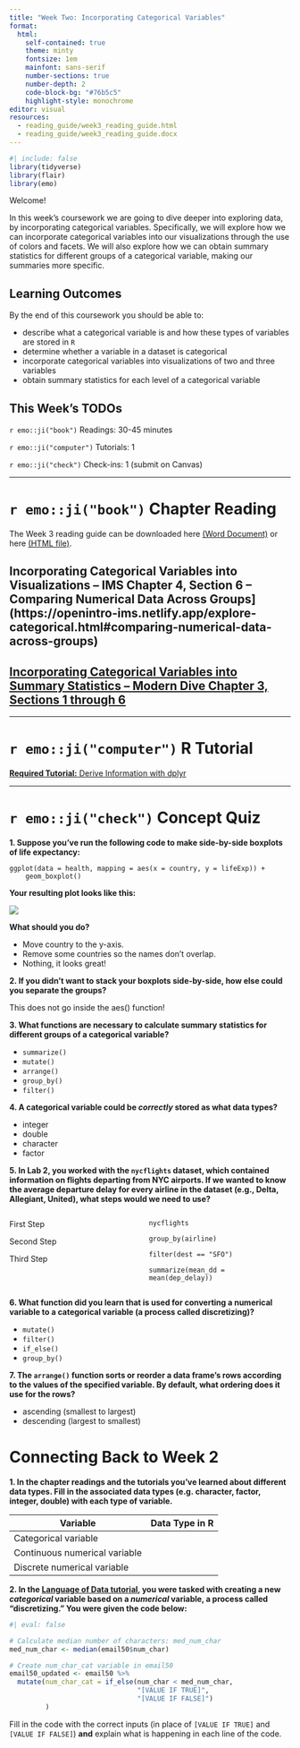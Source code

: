 ```yaml
---
title: "Week Two: Incorporating Categorical Variables"
format: 
  html: 
    self-contained: true
    theme: minty
    fontsize: 1em
    mainfont: sans-serif
    number-sections: true
    number-depth: 2
    code-block-bg: "#76b5c5"
    highlight-style: monochrome
editor: visual
resources: 
  - reading_guide/week3_reading_guide.html
  - reading_guide/week3_reading_guide.docx
---
```


```r
#| include: false
library(tidyverse)
library(flair)
library(emo)
```

Welcome!

In this week's coursework we are going to dive deeper into exploring data,
by incorporating categorical variables. Specifically, we will explore how we
can incorporate categorical variables into our visualizations through the use of
colors and facets. We will also explore how we can obtain summary statistics 
for different groups of a categorical variable, making our summaries more 
specific. 

## Learning Outcomes

By the end of this coursework you should be able to:

- describe what a categorical variable is and how these types of variables are
stored in `R`
- determine whether a variable in a dataset is categorical
- incorporate categorical variables into visualizations of two and three
variables
- obtain summary statistics for each level of a categorical variable

## This Week's TODOs

`r emo::ji("book")` Readings: 30-45 minutes

`r emo::ji("computer")` Tutorials: 1

`r emo::ji("check")` Check-ins: 1 (submit on Canvas)

------------------------------------------------------------------------

# `r emo::ji("book")` Chapter Reading 

The Week 3 reading guide can be downloaded here 
[(Word Document)](reading_guide/week3_reading_guide.docx) or here
[(HTML file)](reading_guide/week3_reading_guide.html). 

## Incorporating Categorical Variables into Visualizations -- IMS Chapter 4, Section 6 -- Comparing Numerical Data Across Groups](https://openintro-ims.netlify.app/explore-categorical.html#comparing-numerical-data-across-groups)

## [Incorporating Categorical Variables into Summary Statistics -- Modern Dive Chapter 3, Sections 1 through 6](https://moderndive.com/3-wrangling.html)

---

# `r emo::ji("computer")` R Tutorial 

[**Required Tutorial:** Derive Information with dplyr](https://posit.cloud/learn/primers/2.3)

---

# `r emo::ji("check")` Concept Quiz 

**1. Suppose you've run the following code to make side-by-side boxplots of life expectancy:**

```
ggplot(data = health, mapping = aes(x = country, y = lifeExp)) + 
    geom_boxplot()
```

**Your resulting plot looks like this:**

![](images/boxplot_with_overlapping_axis_labels.webp)

**What should you do?**

- Move country to the y-axis. 
- Remove some countries so the names don't overlap. 
- Nothing, it looks great! 

**2. If you didn't want to stack your boxplots side-by-side, how else could you 
separate the groups?**

::: {.callout-tip}
This does not go inside the aes() function! 
:::

**3. What functions are necessary to calculate summary statistics for different
groups of a categorical variable?**

- `summarize()`
- `mutate()`
- `arrange()`
- `group_by()`
- `filter()`

**4.  A categorical variable could be _correctly_ stored as what data types?**

-   integer
-   double
-   character
-   factor

**5. In Lab 2, you worked with the `nycflights` dataset, which contained
information on flights departing from NYC airports. If we wanted to know the
average departure delay for every airline in the dataset (e.g., Delta,
Allegiant, United), what steps would we need to use?**

::: columns
::: {.column width="40%"}
First Step

Second Step

Third Step
:::

::: {.column width="5%"}
:::

::: {.column width="55%"}
`nycflights`

`group_by(airline)`

`filter(dest == "SFO")`

`summarize(mean_dd = mean(dep_delay))`
:::
:::

**6.  What function did you learn that is used for converting a numerical variable
to a categorical variable (a process called discretizing)?**

- `mutate()`
- `filter()`
- `if_else()`
- `group_by()`

**7.  The `arrange()` function sorts or reorder a data frame’s rows according to
the values of the specified variable. By default, what ordering does it use for the rows?**

-   ascending (smallest to largest)
-   descending (largest to smallest)

# Connecting Back to Week 2

**1.  In the chapter readings and the tutorials you've learned about different
data types. Fill in the associated data types (e.g. character, factor, integer,
double) with each type of variable.**

| Variable                      | Data Type in R |
|-------------------------------|----------------|
| Categorical variable          |                |
| Continuous numerical variable |                |
| Discrete numerical variable   |                |

**2.  In the [Language of Data tutorial](https://openintro.shinyapps.io/ims-01-data-01),
you were tasked with creating a new _categorical_ variable based on a 
_numerical_ variable, a process called "discretizing." You were given the code
below:**

```r
#| eval: false

# Calculate median number of characters: med_num_char
med_num_char <- median(email50$num_char)

# Create num_char_cat variable in email50
email50_updated <- email50 %>%
  mutate(num_char_cat = if_else(num_char < med_num_char,
                                "[VALUE IF TRUE]",
                                "[VALUE IF FALSE]")
         )
```

Fill in the code with the correct inputs (in place of `[VALUE IF TRUE]` and
`[VALUE IF FALSE]`) **and** explain what is happening in each line of the code.
